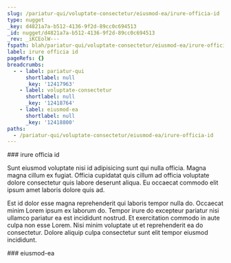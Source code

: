 ```yaml
---
slug: /pariatur-qui/voluptate-consectetur/eiusmod-ea/irure-officia-id
type: nugget
_key: d4821a7a-b512-4136-9f2d-89cc0c694513
_id: nugget/d4821a7a-b512-4136-9f2d-89cc0c694513
_rev: _iKCEolW---
fspath: blah/pariatur-qui/voluptate-consectetur/eiusmod-ea/irure-officia-id.md
label: irure officia id
pageRefs: {}
breadcrumbs:
  - - label: pariatur-qui
      shortlabel: null
      _key: '12417963'
    - label: voluptate-consectetur
      shortlabel: null
      _key: '12418764'
    - label: eiusmod-ea
      shortlabel: null
      _key: '12418800'
paths:
  - /pariatur-qui/voluptate-consectetur/eiusmod-ea/irure-officia-id
---
```


<NuggetArea>
<Nugget slug="/pariatur-qui/voluptate-consectetur/eiusmod-ea/irure-officia-id" type="nugget" _key="d4821a7a-b512-4136-9f2d-89cc0c694513" _id="nugget/d4821a7a-b512-4136-9f2d-89cc0c694513" _rev="_iKCEolW---" fspath="blah/pariatur-qui/voluptate-consectetur/eiusmod-ea/irure-officia-id.md" label="irure officia id" paths="/pariatur-qui/voluptate-consectetur/eiusmod-ea/irure-officia-id">
<NuggetBody>
### irure officia id

Sunt eiusmod voluptate nisi id adipisicing sunt qui nulla officia. Magna magna cillum ex fugiat. Officia cupidatat quis cillum ad officia voluptate dolore consectetur quis labore deserunt aliqua. Eu occaecat commodo elit ipsum amet laboris dolore quis ad.

Est id dolor esse magna reprehenderit qui laboris tempor nulla do. Occaecat minim Lorem ipsum ex laborum do. Tempor irure do excepteur pariatur nisi ullamco pariatur ea est incididunt nostrud. Et exercitation commodo in aute culpa non esse Lorem. Nisi minim voluptate ut et reprehenderit ea do consectetur. Dolore aliquip culpa consectetur sunt elit tempor eiusmod incididunt.

</NuggetBody>
<Breadcrumbs>
<Crumbs>
<Crumb _key="12417963" label="pariatur-qui" /><Crumb _key="12418764" label="voluptate-consectetur" /><Crumb _key="12418800" label="eiusmod-ea" />
</Crumbs>
</Breadcrumbs>
</Nugget>

<NuggetsInbound>
</NuggetsInbound>
<NuggetsOutbound>
</NuggetsOutbound>
</NuggetArea>
<PassagesInbound>
<Passage direction="inbound" type="passage" _key="12418800" _id="passage/12418800" _rev="_iKCEolK--_" label="eiusmod-ea" passage="eiusmod-ea" fspath="blah/pariatur-qui/voluptate-consectetur/eiusmod-ea" paths="/pariatur-qui/voluptate-consectetur/eiusmod-ea" slug="/pariatur-qui/voluptate-consectetur/eiusmod-ea">
<NuggetBody>
### eiusmod-ea

</NuggetBody>
<Breadcrumbs>
<Crumbs>
<Crumb _key="12417963" label="pariatur-qui" /><Crumb _key="12418764" label="voluptate-consectetur" />
</Crumbs>
</Breadcrumbs>
</Passage>

</PassagesInbound>
<PassagesOutbound>
</PassagesOutbound>